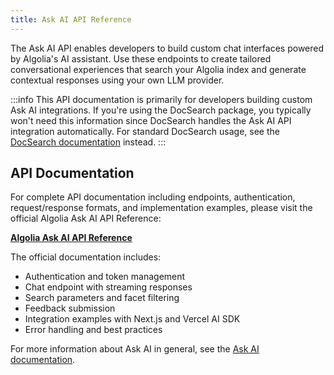 ```yaml
---
title: Ask AI API Reference
---
```


The Ask AI API enables developers to build custom chat interfaces powered by Algolia's AI assistant. Use these endpoints to create tailored conversational experiences that search your Algolia index and generate contextual responses using your own LLM provider.

:::info This API documentation is primarily for developers building custom Ask AI integrations. If you're using the DocSearch package, you typically won't need this information since DocSearch handles the Ask AI API integration automatically. For standard DocSearch usage, see the [DocSearch documentation](/docs/docsearch) instead. :::

## API Documentation

For complete API documentation including endpoints, authentication, request/response formats, and implementation examples, please visit the official Algolia Ask AI API Reference:

**[Algolia Ask AI API Reference](https://www.algolia.com/doc/guides/algolia-ai/askai/reference/api)**

The official documentation includes:

- Authentication and token management
- Chat endpoint with streaming responses
- Search parameters and facet filtering
- Feedback submission
- Integration examples with Next.js and Vercel AI SDK
- Error handling and best practices

For more information about Ask AI in general, see the [Ask AI documentation](/docs/v4/askai.mdx).
